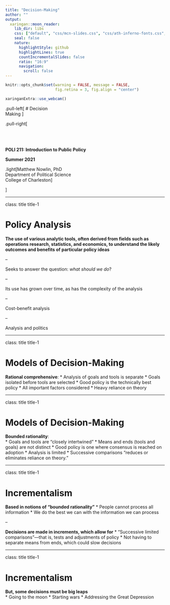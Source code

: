 ```yaml
---
title: "Decision-Making"
author: ""
output:
  xaringan::moon_reader:
    lib_dir: libs
    css: ["default", "css/mcn-slides.css", "css/ath-inferno-fonts.css", "css/animate.css"]
    seal: false
    nature:
      highlightStyle: github
      highlightLines: true
      countIncrementalSlides: false
      ratio: "16:9"
      navigation:
        scroll: false
---
```

  
```r
knitr::opts_chunk$set(warning = FALSE, message = FALSE, 
                      fig.retina = 3, fig.align = "center")
```

```r
xaringanExtra::use_webcam()
```

.pull-left[
# Decision <br> Making 
<figure>
  <img src="sticker.jpg" width="%">
</figure>
]

.pull-right[

</br>
</br>
</br>
**POLI 211: Introduction to Public Policy**

**Summer 2021**

.light[Matthew Nowlin, PhD<br>
Department of Political Science<br>
College of Charleston
]

]

---

class: title title-1

# Policy Analysis 

**The use of various analytic tools, often derived from fields such as operations research, statistics, and economics, to understand the likely outcomes and benefits of particular policy ideas**  

--

Seeks to answer the question: _what should we do_? 

--

Its use has grown over time, as has the complexity of the analysis 

--

Cost-benefit analysis 

--

Analysis and politics 

---

class: title title-1 

# Models of Decision-Making 

**Rational comprehensive**:
* Analysis of goals and tools is separate
* Goals isolated before tools are selected
* Good policy is the technically best policy
* All important factors considered
* Heavy reliance on theory

---

class: title title-1 

# Models of Decision-Making 

**Bounded rationality**:  
* Goals and tools are “closely intertwined”
* Means and ends (tools and goals) are not distinct
* Good policy is one where consensus is reached on adoption
* Analysis is limited 
* Successive comparisons “reduces or eliminates reliance on theory.”

---

class: title title-1

# Incrementalism

**Based in notions of “bounded rationality”**
* People cannot process all information
* We do the best we can with the information we can process

--

**Decisions are made in increments, which allow for**
* “Successive limited comparisons”—that is, tests and adjustments of policy
* Not having to separate means from ends, which could slow decisions

---

class: title title-1

# Incrementalism

**But, some decisions must be big leaps**  
* Going to the moon
* Starting wars
* Addressing the Great Depression


